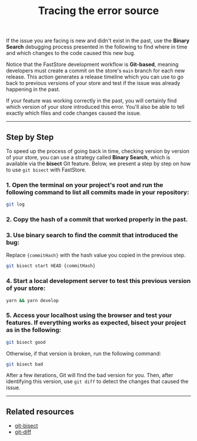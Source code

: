 <header>

# Tracing the error source

</header>

If the issue you are facing is new and didn't exist in the past, use the **Binary Search** debugging process presented in the following to find where in time and which changes to the code caused this new bug.

Notice that the FastStore development workflow is **Git-based**, meaning developers must create a commit on the store's `main` branch for each new release. This action generates a release timeline which you can use to go back to previous versions of your store and test if the issue was already happening in the past.

If your feature was working correctly in the past, you will certainly find which version of your store introduced this error. You'll also be able to tell exactly which files and code changes caused the issue.

---

## Step by Step

To speed up the process of going back in time, checking version by version of your store, you can use a strategy called **Binary Search**, which is available via the **bisect** Git feature. Below, we present a step by step on how to use `git bisect` with FastStore.

### 1. Open the terminal on your project's root and run the following command to list all commits made in your repository:
```sh
git log
```

### 2. Copy the hash of a commit that worked properly in the past.

### 3. Use binary search to find the commit that introduced the bug:
Replace `{commitHash}` with the hash value you copied in the previous step.
```sh
git bisect start HEAD {commitHash}
```

### 4. Start a local development server to test this previous version of your store:
```sh
yarn && yarn develop
```

### 5. Access your localhost using the browser and test your features. If everything works as expected, bisect your project as in the following:
```sh
git bisect good
```

Otherwise, if that version is broken, run the following command:
```sh
git bisect bad
```

After a few iterations, Git will find the bad version for you. Then, after identifying this version, use `git diff` to detect the changes that caused the issue.

---

## Related resources

- [git-bisect](https://git-scm.com/docs/git-bisect)
- [git-diff](https://git-scm.com/docs/git-diff)
